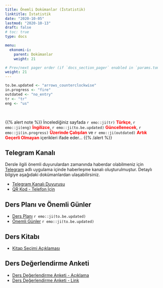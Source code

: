 ```yaml
---
title: Önemli Dokümanlar (İstatistik)
linktitle: İstatistik
date: "2020-10-05"
lastmod: "2020-10-13"
draft: false
# toc: true
type: docs

menu:
  ekonomi-i:
    parent: Dokümanlar
    weight: 21

# Prev/next pager order (if `docs_section_pager` enabled in `params.toml`)
weight: 21
---
```


```r
to.be.updated <- "arrows_counterclockwise"
in.progress <- "fire"
outdated <- "no_entry"
tr <- "tr"
eng <- "us"
```

<br>

{{% alert note %}}
İncelediğiniz sayfada `r emo::ji(tr)` <font color="red">**Türkçe**</font>, `r emo::ji(eng)` <font color="red">**İngilizce**</font>, `r emo::ji(to.be.updated)` <font color="red">**Güncellenecek**</font>, `r emo::ji(in.progress)` <font color="red">**Üzerinde Çalışılan**</font> ve `r emo::ji(outdated)` <font color="red">**Artık Geçerli Olmayan**</font> içerikleri ifade eder...
{{% /alert %}}

## Telegram Kanalı
Dersle ilgili önemli duyurulardan zamanında haberdar olabilmeniz için [Telegram](https://telegram.org/) adlı uygulama içinde haberleşme kanalı oluşturulmuştur. Detaylı bilgiye aşağıdaki dokümanlardan ulaşabilirsiniz.  

- [Telegram Kanalı Duyurusu](`r paste0(ekonomi.i.path, "ST/Ekonomiye Giris_I_Telegram Kanali Duyurusu_Bilgilendirme.pdf")`)
- [QR Kod - Telefon İçin](`r paste0(ekonomi.i.path, "ST/Ekonomiye Giris_I_Telegram Kanali Duyurusu_Ilan.pdf")`)

## Ders Planı ve Önemli Günler
- [Ders Planı](`r paste0(ekonomi.i.path, "ST/Ekonomiye Giris_I - Ders Plani (Kara).pdf")`) `r emo::ji(to.be.updated)`
- [Önemli Günler](`r paste0(ekonomi.i.path, "ST/Ekonomiye Giris_I - Onemli Gunler (Kara).pdf")`) `r emo::ji(to.be.updated)`

## Ders Kitabı
- [Kitap Seçimi Açıklaması](`r paste0(ekonomi.i.path, "Ekonmiye Giris_I_Kitap Secimi Aciklamasi (Kara).pdf")`)

## Ders Değerlendirme Anketi
- [Ders Değerlendirme Anketi - Açıklama](`r paste0(ekonomi.i.path, "ST/Ekonmiye Giris_I_Ders Degerlendirme Anketi.pdf")`)
- [Ders Değerlendirme Anketi - Link](https://forms.gle/sxp48WjRcgq8yrv66)
